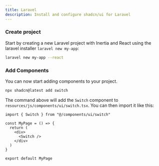 ```yaml
---
title: Laravel
description: Install and configure shadcn/ui for Laravel
---
```


<Steps>

### Create project

Start by creating a new Laravel project with Inertia and React using the laravel installer `laravel new my-app`:

```bash
laravel new my-app --react
```

### Add Components

You can now start adding components to your project.

```bash
npx shadcn@latest add switch
```

The command above will add the `Switch` component to `resources/js/components/ui/switch.tsx`. You can then import it like this:

```tsx title="resources/js/pages/index.tsx" {1,6} showLineNumbers
import { Switch } from "@/components/ui/switch"

const MyPage = () => {
  return (
    <div>
      <Switch />
    </div>
  )
}

export default MyPage
```

</Steps>
